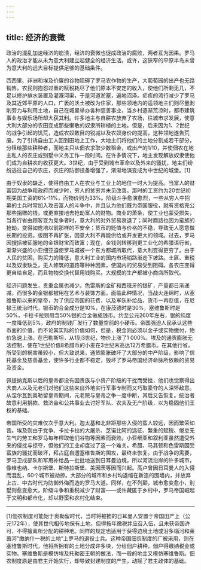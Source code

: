 ```yaml
---
---
---
```

title: 经济的衰微
---




政治的混乱加速经济的崩溃，经济的衰微也促成政治的腐败，两者互为因果。罗马人的政治才能从未为意大利建立起健全的经济生活。或许，这狭窄的平原半岛未曾为意大利的远大目标提供足够的基础条件。

西西里、非洲和埃及价廉的谷物阻碍了罗马农作物的生产，大葡萄园的出产也无路销售。农民则抱怨过重的赋税耗尽了他们原本不安定的收入，使他们所剩无几，不足以修护排水装置及灌溉河渠，于是河道淤塞，遍地沼泽。疟疾的流行减少了罗马及其近郊平原的人口，广袤的沃土被改为住家，那些领地内的遥领地主们则尽量剥削劳力与利用土地，自己在城里举办各种慈善事业，当乡村逐渐荒凉时，都市建筑事业与娱乐场所却大获其利。许多地主与自耕农放弃了农场，往城市求发展，使意大利大部分的农田变成那些懒散的奴隶所耕植的土地。但是，后来因为1、2世纪的战争引起的饥荒，造成农奴数目的锐减以及农奴身价的提高，这种领地遂告荒废。为了引诱自由工人回到田地上工作，大地主们将他们的土地分割成若干部分，分租给那些耕种者，而地主只从佃农求取少数租金，或出产的1/10，并使佃农在地主私人的农庄或别墅中义务工作一段时间。在许多情况下，地主发现解放奴隶使他们成为自耕农的收获更大。3世纪，由于受到城市革命以及外来的骚扰，地主们纷纷逃往自己的农庄，农庄的防御设备增强了，渐渐地演变成为中世纪的城堡。[1]

由于奴隶的缺乏，使得自由工人在农业与工业上的地位一时大为提高。当富人的财富因为战争和政府而减少时，穷人的贫穷并未见改善。那时的工资约为20世纪初期美国工资的6%-11%，而物价则为33%。阶级斗争愈演愈烈，一些从穷人中招募的士兵时常加入攻击富人的斗争中，并且认为他们既为帝国服役，就有资格充公那些捐赠的钱，或更直接地去抢劫富人的财物。商业的萧条，使工业也蒙受损失，当各行省由顾客变为竞争者时，意大利的对外贸易衰退了；同时商路也因为蛮族的抢劫，变得如庞培以前那样的不安全；货币的贬值与价格的不稳，导致无人愿意做长期的投资。版图不再扩张，因意大利不再能供给或开发更大的领域。过去，罗马因搜括被征服地的金银财宝而致富；现在，金钱则转移到更工业化的希腊语行省，渐渐兴盛的小亚细亚迫使罗马城被一个东方都城所取代，意大利变得更穷了。由于人民的贫困，购买力的降低，意大利工业的国内市场销路渐走下坡路。土匪、重税以及奴隶缺乏，无人修筑的道路等种种因素，使国内的贸易受到阻碍。各农庄变得更自给自足，而且物物交换代替用钱购买。大规模的生产都被小商店所取代。

经济问题发生，贵重金属也减少。色雷斯的金矿和西班牙的银矿，产量都日渐递减，而很多的金银都被用在艺术与装饰方面。面临此种情况，当战火连绵时，从塞维鲁斯以来的皇帝，为了供应帝国的花费，以及军队补给品，货币一再贬值，在尼禄王统治时代，银币的合金成分是10%，在康茂德时是30%，塞维鲁斯时是50%，卡拉卡拉则用含50%银的合金做成钱币。约至公元260年左右，银的纯度一度降低到5%，政府的制钱厂发行了数量空前的小硬币。帝国强迫人民承认这些币面的价值，而不论其实际的价值如何，但是，税金则必须以金子或实物缴付，物价急速上涨。在巴勒斯坦，从1到3世纪，物价上涨了1 000%。埃及的通货膨胀无法控制，使在1世纪价值8希腊币的小麦在3世纪末高达12万希腊币。在其他行省，所受到的祸害虽较小，但大致说来，通货膨胀破坏了大部分的中产阶级，影响了信托基金及慈善基金，使许多行业都不稳定，毁坏了罗马帝国经济命脉所依赖的贸易及资金。

佩提纳克斯以后的皇帝都没有因贵族与小资产阶级的干扰而受挫，他们也觉察得出大商人以及元老们对他们这些来自外地实行军事专制而又巧取豪夺的人深怀敌意。从涅尔瓦到奥勒留皇帝期间，元老院与皇帝之争一度中断，其后又告恢复。统治者故意利用捐款、救济金和公共事业去讨好军队、农夫及无产阶级，以为稳固他们王权的基础。

帝国所受的灾难仅次于意大利。迦太基和北非距那些入侵的蛮人较远，因而繁荣如昔。埃及则由于党争、卡拉卡拉的大屠杀、芝诺比阿的远征、繁重的赋税、倦怠无生气的劳工和罗马每年榨取他们谷物等因素而衰败。小亚细亚和叙利亚虽然遭受外来的侵扰与掠夺，但他们的工业却度过了这一个难关。希腊、马其顿和色雷斯因受蛮族的骚扰而破坏，拜占庭自遭塞维鲁斯的围攻，最终未恢复。由于战争的需要，罗马卫戍部队和军用补给品一批批地送到日耳曼边境，所以河流沿岸的许多城市，像维也纳、卡尔斯堡、斯特拉斯堡、美因茨等因而兴起。高卢曾因日耳曼人的入侵而混乱，60个城市被劫掠。大部分的城市和乡村均退缩在新造的围墙内，并放弃上古、中古时代为防御外侮而造的罗马大道。同样，在不列颠，城市愈变愈小，别墅则愈变愈大，阶级斗争和重税减少了财富——或许藏匿于乡村中，罗马帝国崛起于文明和都市化，却以野蛮和农村化结束。



* * *



[1]佃农制度可能始于奥勒留时代，当时将被掳的日耳曼人安置于帝国田产上（公元172年），使其世代相传地保有土地，但得按年缴税并应召入伍，且未获帝国许可，不得擅离所分配的耕种地。同样的规定也适用于获得边境土地或沿多瑙河和莱茵河“缴纳什一税的土地”上罗马的退役士兵。这种帝国佃农制度的广被采用，则在塞维鲁斯时代，他将所拥有的土地分成许多块，分给佃户耕种，佃户得缴纳税金或实物。塞维鲁斯是模仿埃及托勒密王朝的做法，而一般的地主又模仿塞维鲁斯。佃农制度原是由君主开始实行，却导致封建制度的产生，动摇了君主政体的基础。